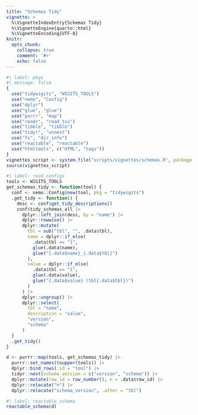 ```yaml
---
title: "Schemas Tidy"
vignette: >
  %\VignetteIndexEntry{Schemas Tidy}
  %\VignetteEngine{quarto::html}
  %\VignetteEncoding{UTF-8}
knitr:
  opts_chunk:
    collapse: true
    comment: '#>'
    echo: false
---
```


```r
#| label: pkgs
#| message: false
{
  use("tidywigits", "WIGITS_TOOLS")
  use("nemo", "Config")
  use("dplyr")
  use("glue", "glue")
  use("purrr", "map")
  use("readr", "read_tsv")
  use("tibble", "tibble")
  use("tidyr", "unnest")
  use("fs", "dir_info")
  use("reactable", "reactable")
  use("htmltools", c("HTML", "tags"))
}
vignettes_script <- system.file("scripts/vignettes/schemas.R", package = "nemo")
source(vignettes_script)
```

```r
#| label: read_configs
tools <- WIGITS_TOOLS
get_schemas_tidy <- function(tool) {
  conf <- nemo::Config$new(tool, pkg = "tidywigits")
  .get_tidy <- function() {
    desc <- conf$get_tidy_descriptions()
    conf$tidy_schemas_all |>
      dplyr::left_join(desc, by = "name") |>
      dplyr::rowwise() |>
      dplyr::mutate(
        tbl = sub("tbl", "", .data$tbl),
        name = dplyr::if_else(
          .data$tbl == "1",
          glue(.data$name),
          glue("{.data$name}_{.data$tbl}")
        ),
        value = dplyr::if_else(
          .data$tbl == "1",
          glue(.data$value),
          glue("{.data$value} (tbl{.data$tbl})")
        )
      ) |>
      dplyr::ungroup() |>
      dplyr::select(
        tbl = "name",
        description = "value",
        "version",
        "schema"
      )
  }
  .get_tidy()
}

d <- purrr::map(tools, get_schemas_tidy) |>
  purrr::set_names(toupper(tools)) |>
  dplyr::bind_rows(.id = "tool") |>
  tidyr::nest(schema_version = c("version", "schema")) |>
  dplyr::mutate(row_id = row_number(), n = .data$row_id) |>
  dplyr::relocate("n") |>
  dplyr::relocate("schema_version", .after = "tbl")
```

```r
#| label: reactable_schema
reactable_schema(d)
```
